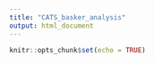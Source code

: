```yaml
---
title: "CATS_basker_analysis"
output: html_document
---
```


```r
knitr::opts_chunk$set(echo = TRUE)
```

